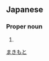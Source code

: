 ==Japanese==
{{ja-kanjitab|牧|本}}

===Proper noun===
{{ja-pos|proper|まきもと}}

# {{surname|lang=ja}}

[[Category:Japanese surnames|まきもと]]